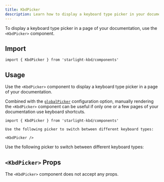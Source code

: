 ```yaml
---
title: KbdPicker
description: Learn how to display a keyboard type picker in your documentation.
---
```



To display a keyboard type picker in a page of your documentation, use the `<KbdPicker>` component.


<Preview>

<Fragment slot="preview">
  <KbdPicker />
</Fragment>

</Preview>

## Import

```tsx
import { KbdPicker } from 'starlight-kbd/components'
```

## Usage

Use the `<KbdPicker>` component to display a keyboard type picker in a page of your documentation.

Combined with the [`globalPicker`](/configuration/#globalpicker) configuration option, manually rendering the `<KbdPicker>` component can be useful if only one or a few pages of your documentation use keyboard shortcuts.

<Preview>

```mdx
import { KbdPicker } from 'starlight-kbd/components'

Use the following picker to switch between different keyboard types:

<KbdPicker />
```

<Fragment slot="preview">

Use the following picker to switch between different keyboard types:

<KbdPicker />

</Fragment>

</Preview>

## `<KbdPicker>` Props

The `<KbdPicker>` component does not accept any props.

